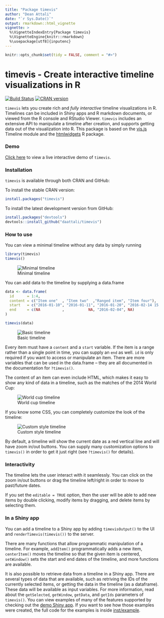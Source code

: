 ```yaml
---
title: "Package timevis"
author: "Dean Attali"
date: "`r Sys.Date()`"
output: rmarkdown::html_vignette
vignette: >
  %\VignetteIndexEntry{Package timevis}
  %\VignetteEngine{knitr::rmarkdown}
  %\usepackage[utf8]{inputenc}
---
```


```r
knitr::opts_chunk$set(tidy = FALSE, comment = "#>")
```

# timevis - Create interactive timeline visualizations in R

[![Build Status](https://travis-ci.org/daattali/timevis.svg?branch=master)](https://travis-ci.org/daattali/timevis)
[![CRAN version](http://www.r-pkg.org/badges/version/timevis)](https://cran.r-project.org/package=timevis)

`timevis` lets you create rich and *fully interactive* timeline visualizations in R. Timelines can be included in Shiny apps and R markdown documents, or viewed from the R console and RStudio Viewer. `timevis` includes an extensive API to manipulate a timeline after creation, and supports getting data out of the visualization into R. This package is based on the [vis.js](http://visjs.org/) Timeline module and the [htmlwidgets](http://www.htmlwidgets.org/) R package.

### Demo

[Click here](http://daattali.com/shiny/timevis-demo/) to view a live interactive demo of `timevis`.

### Installation

`timevis` is available through both CRAN and GitHub:

To install the stable CRAN version:

```r
install.packages("timevis")
```

To install the latest development version from GitHub:

```r
install.packages("devtools")
devtools::install_github("daattali/timevis")
```

### How to use

You can view a minimal timeline without any data by simply running

```r
library(timevis)
timevis()
```

![Minimal timeline](../inst/img/minimal.png)

You can add data to the timeline by supplying a data.frame

```r
data <- data.frame(
  id      = 1:4,
  content = c("Item one"  , "Item two"  ,"Ranged item", "Item four"),
  start   = c("2016-01-10", "2016-01-11", "2016-01-20", "2016-02-14 15:00:00"),
  end     = c(NA          ,           NA, "2016-02-04", NA)
)

timevis(data)
```

![Basic timeline](../inst/img/basic.png)

Every item must have a `content` and a `start` variable. If the item is a range rather than a single point in time, you can supply an `end` as well. `id` is only required if you want to access or manipulate an item. There are more variables that can be used in the data.frame -- they are all documented in the documentation for `?timevis()`.

The content of an item can even include HTML, which makes it easy to show any kind of data in a timeline, such as the matches of the 2014 World Cup:

![World cup timeline](../inst/img/worldcup.png)

If you know some CSS, you can completely customize the look of the timeline:

![Custom style timeline](../inst/img/customstyle.png)

By default, a timeline will show the current date as a red vertical line and will have zoom in/out buttons. You can supply many customization options to `timevis()` in order to get it just right (see `?timevis()` for details).

### Interactivity

The timeline lets the user interact with it seamlessly. You can click on the zoom in/out buttons or drag the timeline left/right in order to move to past/future dates.

If you set the `editable = TRUE` option, then the user will be able to add new items by double clicking, modify items by dragging, and delete items by selecting them.

### In a Shiny app

You can add a timeline to a Shiny app by adding `timevisOutput()` to the UI and `renderTimevis(timevis())` to the server.

There are many functions that allow programmatic manipulation of a timeline. For example, `addItem()` programmatically adds a new item, `centerItem()` moves the timeline so that the given item is centered, `setWindow()` sets the start and end dates of the timeline, and more functions are available.

It is also possible to retrieve data from a timeline in a Shiny app. There are several types of data that are available, such as retriving the IDs of the currently selected items, or getting the data in the timeline (as a dataframe). These data will be available as input variables. For more information, read about the `getSelected`, `getWindow`, `getData`, and `getIds` parameters of `timevis()`. 
You can view examples of many of the features supported by checking out the [demo Shiny app](http://daattali.com/shiny/timevis-demo/). If you want to see how those examples were created, the full code for the examples is inside [inst/example](https://github.com/daattali/timevis/tree/master/inst/example).
